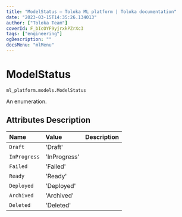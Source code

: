 ```yaml
---
title: "ModelStatus — Toloka ML platform | Toloka documentation"
date: "2023-03-15T14:35:26.134013"
author: ["Toloka Team"]
coverId: F_bIcOYF9yjrxkPZrXc3
tags: ["engineering"]
ogDescription: ""
docsMenu: "mlMenu"
---
```


# ModelStatus

`ml_platform.models.ModelStatus`

An enumeration.

## Attributes Description

| Name | Value | Description |
| :------| :-----------| :----------| 
`Draft`|'Draft'|
`InProgress`|'InProgress'|
`Failed`|'Failed'|
`Ready`|'Ready'|
`Deployed`|'Deployed'|
`Archived`|'Archived'|
`Deleted`|'Deleted'|